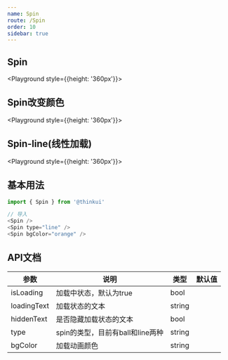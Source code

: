 ```yaml
---
name: Spin
route: /Spin
order: 10
sidebar: true
---
```



## Spin

<Playground style={{height: '360px'}}>
    <Spin />
</Playground>

## Spin改变颜色

<Playground style={{height: '360px'}}>
    <Spin bgColor="orange" />
</Playground>

## Spin-line(线性加载)

<Playground style={{height: '360px'}}>
    <Spin type="line" />
</Playground>

## 基本用法

``` js
import { Spin } from '@thinkui'

// 导入
<Spin />
<Spin type="line" />
<Spin bgColor="orange" />
```

## API文档
|  参数  |  说明  |  类型  |  默认值  |
|  ---   |  ---  |  ---  |  ---  |
|  isLoading  |  加载中状态，默认为true  |  bool  |  |
|  loadingText  |  加载状态的文本  |  string  |  |
|  hiddenText  |  是否隐藏加载状态的文本  |  bool  |  |
|  type  |  spin的类型，目前有ball和line两种  |  string  |  |
|  bgColor  |  加载动画颜色  |  string  |  |
